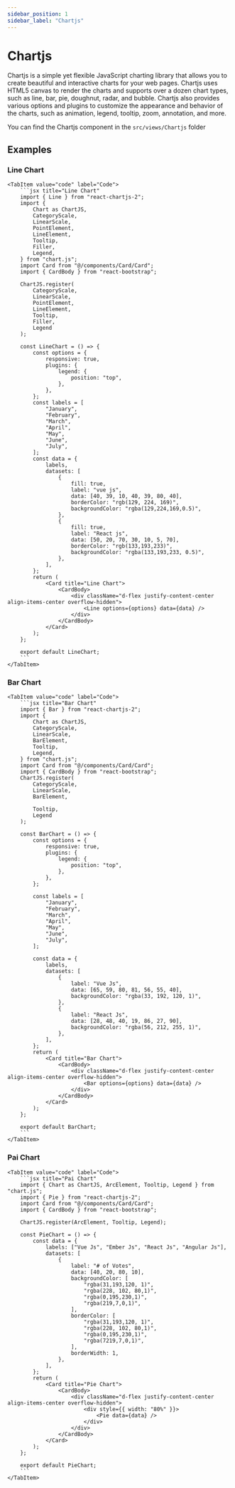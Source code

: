 ```yaml
---
sidebar_position: 1
sidebar_label: "Chartjs"
---
```


# Chartjs

Chartjs is a simple yet flexible JavaScript charting library that allows you to create beautiful and interactive charts for your web pages. Chartjs uses HTML5 canvas to render the charts and supports over a dozen chart types, such as line, bar, pie, doughnut, radar, and bubble. Chartjs also provides various options and plugins to customize the appearance and behavior of the charts, such as animation, legend, tooltip, zoom, annotation, and more.

You can find the Chartjs component in the `src/views/Chartjs` folder



## Examples

### Line Chart

<Tabs>
    <TabItem value="preview" label="Preview">
        <CodePreview>
            <LineChart />
        </CodePreview>
    </TabItem>
    
    <TabItem value="code" label="Code">
        ```jsx title="Line Chart"
        import { Line } from "react-chartjs-2";
        import {
            Chart as ChartJS,
            CategoryScale,
            LinearScale,
            PointElement,
            LineElement,
            Tooltip,
            Filler,
            Legend,
        } from "chart.js";
        import Card from "@/components/Card/Card";
        import { CardBody } from "react-bootstrap";

        ChartJS.register(
            CategoryScale,
            LinearScale,
            PointElement,
            LineElement,
            Tooltip,
            Filler,
            Legend
        );

        const LineChart = () => {
            const options = {
                responsive: true,
                plugins: {
                    legend: {
                        position: "top",
                    },
                },
            };
            const labels = [
                "January",
                "February",
                "March",
                "April",
                "May",
                "June",
                "July",
            ];
            const data = {
                labels,
                datasets: [
                    {
                        fill: true,
                        label: "vue js",
                        data: [40, 39, 10, 40, 39, 80, 40],
                        borderColor: "rgb(129, 224, 169)",
                        backgroundColor: "rgba(129,224,169,0.5)",
                    },
                    {
                        fill: true,
                        label: "React js",
                        data: [50, 20, 70, 30, 10, 5, 70],
                        borderColor: "rgb(133,193,233)",
                        backgroundColor: "rgba(133,193,233, 0.5)",
                    },
                ],
            };
            return (
                <Card title="Line Chart">
                    <CardBody>
                        <div className="d-flex justify-content-center align-items-center overflow-hidden">
                            <Line options={options} data={data} />
                        </div>
                    </CardBody>
                </Card>
            );
        };

        export default LineChart;
        ```
    </TabItem>
</Tabs>

### Bar Chart

<Tabs>
    <TabItem value="preview" label="Preview">
        <CodePreview>
            <BarChart />
        </CodePreview>
    </TabItem>
    
    <TabItem value="code" label="Code">
        ```jsx title="Bar Chart"
        import { Bar } from "react-chartjs-2";
        import {
            Chart as ChartJS,
            CategoryScale,
            LinearScale,
            BarElement,
            Tooltip,
            Legend,
        } from "chart.js";
        import Card from "@/components/Card/Card";
        import { CardBody } from "react-bootstrap";
        ChartJS.register(
            CategoryScale,
            LinearScale,
            BarElement,

            Tooltip,
            Legend
        );

        const BarChart = () => {
            const options = {
                responsive: true,
                plugins: {
                    legend: {
                        position: "top",
                    },
                },
            };

            const labels = [
                "January",
                "February",
                "March",
                "April",
                "May",
                "June",
                "July",
            ];

            const data = {
                labels,
                datasets: [
                    {
                        label: "Vue Js",
                        data: [65, 59, 80, 81, 56, 55, 40],
                        backgroundColor: "rgba(33, 192, 120, 1)",
                    },
                    {
                        label: "React Js",
                        data: [28, 48, 40, 19, 86, 27, 90],
                        backgroundColor: "rgba(56, 212, 255, 1)",
                    },
                ],
            };
            return (
                <Card title="Bar Chart">
                    <CardBody>
                        <div className="d-flex justify-content-center align-items-center overflow-hidden">
                            <Bar options={options} data={data} />
                        </div>
                    </CardBody>
                </Card>
            );
        };

        export default BarChart;
        ```
    </TabItem>
</Tabs>

### Pai Chart

<Tabs>
    <TabItem value="preview" label="Preview">
        <CodePreview>
            <PaiChart />
        </CodePreview>
    </TabItem>
    
    <TabItem value="code" label="Code">
        ```jsx title="Pai Chart"
        import { Chart as ChartJS, ArcElement, Tooltip, Legend } from "chart.js";
        import { Pie } from "react-chartjs-2";
        import Card from "@/components/Card/Card";
        import { CardBody } from "react-bootstrap";

        ChartJS.register(ArcElement, Tooltip, Legend);

        const PieChart = () => {
            const data = {
                labels: ["Vue Js", "Ember Js", "React Js", "Angular Js"],
                datasets: [
                    {
                        label: "# of Votes",
                        data: [40, 20, 80, 10],
                        backgroundColor: [
                            "rgba(31,193,120, 1)",
                            "rgba(228, 102, 80,1)",
                            "rgba(0,195,230,1)",
                            "rgba(219,7,0,1)",
                        ],
                        borderColor: [
                            "rgba(31,193,120, 1)",
                            "rgba(228, 102, 80,1)",
                            "rgba(0,195,230,1)",
                            "rgba(7219,7,0,1)",
                        ],
                        borderWidth: 1,
                    },
                ],
            };
            return (
                <Card title="Pie Chart">
                    <CardBody>
                        <div className="d-flex justify-content-center align-items-center overflow-hidden">
                            <div style={{ width: "80%" }}>
                                <Pie data={data} />
                            </div>
                        </div>
                    </CardBody>
                </Card>
            );
        };

        export default PieChart;
        ```
    </TabItem>
</Tabs>




